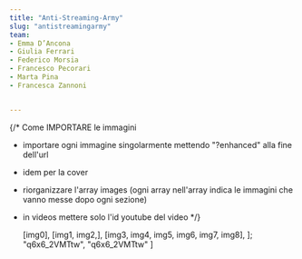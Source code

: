 ```yaml
---
title: "Anti-Streaming-Army"
slug: "antistreamingarmy"
team:
- ⁠Emma D’Ancona
- Giulia Ferrari
- Federico Morsia
- Francesco Pecorari
- Marta Pina
- Francesca Zannoni


---
```


{/* Come IMPORTARE le immagini

- importare ogni immagine singolarmente mettendo "?enhanced" alla fine dell'url
- idem per la cover
- riorganizzare l'array images (ogni array nell'array indica le immagini che vanno messe dopo ogni sezione)
- in videos mettere solo l'id youtube del video 
*/}




  [img0],
  [img1, img2,],
  [img3, img4, img5, img6, img7, img8],
];
  "q6x6_2VMTtw",
  "q6x6_2VMTtw"
]

